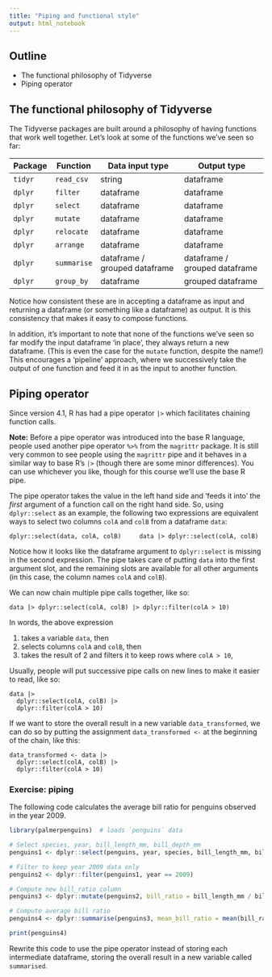 ```yaml
---
title: "Piping and functional style"
output: html_notebook
---
```


## Outline

- The functional philosophy of Tidyverse
- Piping operator


## The functional philosophy of Tidyverse

The Tidyverse packages are built around a philosophy of having functions that
work well together. Let's look at some of the functions we've seen so far:

| Package | Function    | Data input type               | Output type                   |
|---------|-------------|-------------------------------|-------------------------------|
| `tidyr` | `read_csv`  | string                        | dataframe                     |
| `dplyr` | `filter`    | dataframe                     | dataframe                     |
| `dplyr` | `select`    | dataframe                     | dataframe                     |
| `dplyr` | `mutate`    | dataframe                     | dataframe                     |
| `dplyr` | `relocate`  | dataframe                     | dataframe                     |
| `dplyr` | `arrange`   | dataframe                     | dataframe                     |
| `dplyr` | `summarise` | dataframe / grouped dataframe | dataframe / grouped dataframe |
| `dplyr` | `group_by`  | dataframe                     | grouped dataframe             |

Notice how consistent these are in accepting a dataframe as input and returning
a dataframe (or something like a dataframe) as output. It is this consistency
that makes it easy to compose functions.

In addition, it's important to note that none of the functions we've seen so
far modify the input dataframe 'in place', they always return a new dataframe.
(This is even the case for the `mutate` function, despite the name!) This
encourages a 'pipeline' approach, where we successively take the output
of one function and feed it in as the input to another function.


## Piping operator

Since version 4.1, R has had a pipe operator `|>` which facilitates chaining
function calls.

**Note:** Before a pipe operator was introduced into the base R language, people
used another pipe operator `%>%` from the `magrittr` package. It is still very
common to see people using the `magrittr` pipe and it behaves in a similar way
to base R's `|>` (though there are some minor differences). You can use
whichever you like, though for this course we'll use the base R pipe.

The pipe operator takes the value in the left hand side and 'feeds it into' the
_first_ argument of a function call on the right hand side. So, using
`dplyr::select` as an example, the following two expressions are equivalent ways
to select two columns `colA` and `colB` from a dataframe `data`:

```
dplyr::select(data, colA, colB)     data |> dplyr::select(colA, colB)
```

Notice how it looks like the dataframe argument to `dplyr::select` is missing
in the second expression. The pipe takes care of putting `data` into the first
argument slot, and the remaining slots are available for all other arguments
(in this case, the column names  `colA` and `colB`).

We can now chain multiple pipe calls together, like so:

```
data |> dplyr::select(colA, colB) |> dplyr::filter(colA > 10)
```

In words, the above expression

1. takes a variable `data`, then
2. selects columns `colA` and `colB`, then
3. takes the result of 2 and filters it to keep rows where `colA > 10`,


Usually, people will put successive pipe calls on new lines to make it easier to
read, like so:

```
data |>
  dplyr::select(colA, colB) |>
  dplyr::filter(colA > 10)
```

If we want to store the overall result in a new variable `data_transformed`,
we can do so by putting the assignment `data_transformed <- ` at the beginning
of the chain, like this:

```
data_transformed <- data |>
  dplyr::select(colA, colB) |>
  dplyr::filter(colA > 10)
```


### Exercise: piping

The following code calculates the average bill ratio for penguins observed in
the year 2009.

```r
library(palmerpenguins)  # loads `penguins` data

# Select species, year, bill_length_mm, bill_depth_mm
penguins1 <- dplyr::select(penguins, year, species, bill_length_mm, bill_depth_mm)

# Filter to keep year 2009 data only
penguins2 <- dplyr::filter(penguins1, year == 2009)

# Compute new bill_ratio column
penguins3 <- dplyr::mutate(penguins2, bill_ratio = bill_length_mm / bill_depth_mm)

# Compute average bill ratio
penguins4 <- dplyr::summarise(penguins3, mean_bill_ratio = mean(bill_ratio, na.rm = TRUE))

print(penguins4)
```

Rewrite this code to use the pipe operator instead of storing each intermediate
dataframe, storing the overall result in a new variable called `summarised`.

```r

```